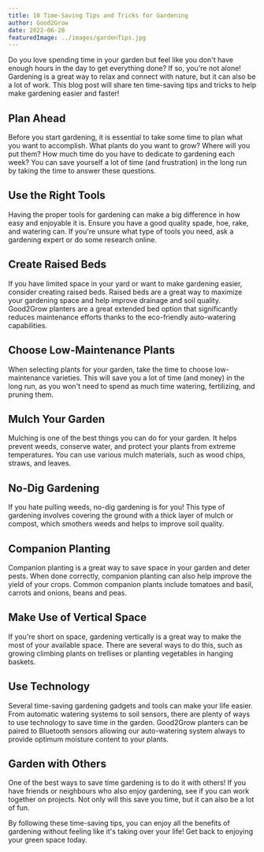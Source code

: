 ```yaml
---
title: 10 Time-Saving Tips and Tricks for Gardening
author: Good2Grow
date: 2022-06-20
featuredImage: ../images/gardenTips.jpg
---
```


Do you love spending time in your garden but feel like you don't have enough hours in the day to get everything done? If so, you're not alone! Gardening is a great way to relax and connect with nature, but it can also be a lot of work. This blog post will share ten time-saving tips and tricks to help make gardening easier and faster!

<h2>Plan Ahead</h2>

Before you start gardening, it is essential to take some time to plan what you want to accomplish. What plants do you want to grow? Where will you put them? How much time do you have to dedicate to gardening each week? You can save yourself a lot of time (and frustration) in the long run by taking the time to answer these questions.

<h2>Use the Right Tools</h2>

Having the proper tools for gardening can make a big difference in how easy and enjoyable it is. Ensure you have a good quality spade, hoe, rake, and watering can. If you're unsure what type of tools you need, ask a gardening expert or do some research online.

<h2>Create Raised Beds</h2>

If you have limited space in your yard or want to make gardening easier, consider creating raised beds. Raised beds are a great way to maximize your gardening space and help improve drainage and soil quality. Good2Grow planters are a great extended bed option that significantly reduces maintenance efforts thanks to the eco-friendly auto-watering capabilities.

<h2>Choose Low-Maintenance Plants</h2>

When selecting plants for your garden, take the time to choose low-maintenance varieties. This will save you a lot of time (and money) in the long run, as you won't need to spend as much time watering, fertilizing, and pruning them.

<h2>Mulch Your Garden</h2>

Mulching is one of the best things you can do for your garden. It helps prevent weeds, conserve water, and protect your plants from extreme temperatures. You can use various mulch materials, such as wood chips, straws, and leaves.

<h2>No-Dig Gardening</h2>

If you hate pulling weeds, no-dig gardening is for you! This type of gardening involves covering the ground with a thick layer of mulch or compost, which smothers weeds and helps to improve soil quality.

<h2>Companion Planting</h2>

Companion planting is a great way to save space in your garden and deter pests. When done correctly, companion planting can also help improve the yield of your crops. Common companion plants include tomatoes and basil, carrots and onions, beans and peas.

<h2>Make Use of Vertical Space</h2>

If you're short on space, gardening vertically is a great way to make the most of your available space. There are several ways to do this, such as growing climbing plants on trellises or planting vegetables in hanging baskets.

<h2>Use Technology</h2>

Several time-saving gardening gadgets and tools can make your life easier. From automatic watering systems to soil sensors, there are plenty of ways to use technology to save time in the garden. Good2Grow planters can be paired to Bluetooth sensors allowing our auto-watering system always to provide optimum moisture content to your plants.

<h2>Garden with Others</h2>

One of the best ways to save time gardening is to do it with others! If you have friends or neighbours who also enjoy gardening, see if you can work together on projects. Not only will this save you time, but it can also be a lot of fun.

By following these time-saving tips, you can enjoy all the benefits of gardening without feeling like it's taking over your life! Get back to enjoying your green space today.





